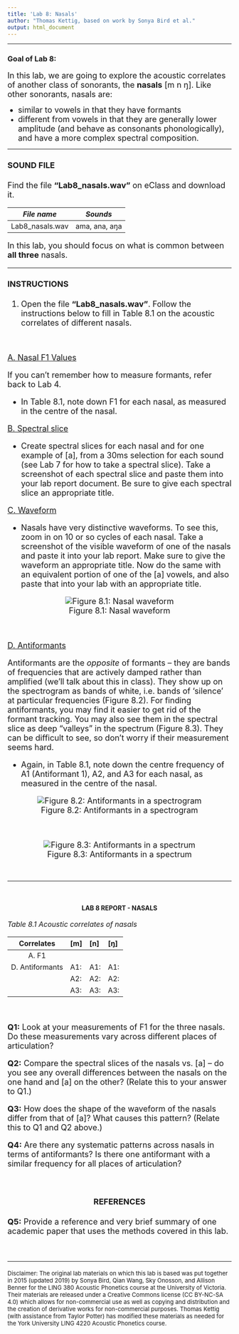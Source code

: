 ```yaml
---
title: 'Lab 8: Nasals'
author: "Thomas Kettig, based on work by Sonya Bird et al."
output: html_document
---
```

***

### __Goal of Lab 8:__
<font size= "4.5"> In this lab, we are going to explore the acoustic correlates of another class of sonorants, the __nasals__ [m n ŋ]. Like other sonorants, nasals are:  

+	similar to vowels in that they have formants
+ different from vowels in that they are generally lower amplitude (and behave as consonants phonologically), and have a more complex spectral composition. </font>

***
<font size= "4.0">

#### __SOUND FILE__
Find the file __"Lab8_nasals.wav"__ on eClass and download it.

| _File name_          | _Sounds_ |
|:--------------------:|:------------------:|
|Lab8_nasals.wav       |ama, ana, aŋa       |

In this lab, you should focus on what is common between __all three__ nasals.

***

#### __INSTRUCTIONS__

1. Open the file __"Lab8_nasals.wav"__. Follow the instructions below to fill in Table 8.1 on the acoustic correlates of different nasals.

<br>

<u> A. Nasal F1 Values </u>

If you can't remember how to measure formants, refer back to Lab 4.

* In Table 8.1, note down F1 for each nasal, as measured in the centre of the nasal.

<u> B. Spectral slice </u>

* Create spectral slices for each nasal and for one example of [a], from a 30ms selection for each sound (see Lab 7 for how to take a spectral slice). Take a screenshot of each spectral slice and paste them into your lab report document. Be sure to give each spectral slice an appropriate title.

<u> C. Waveform </u>

* Nasals have very distinctive waveforms. To see this, zoom in on 10 or so cycles of each nasal. Take a screenshot of the visible waveform of one of the nasals and paste it into your lab report. Make sure to give the waveform an appropriate title. Now do the same with an equivalent portion of one of the [a] vowels, and also paste that into your lab with an appropriate title.

<center>
![Figure 8.1: Nasal waveform](./Images/Figure8_nasal_waveform.png)
</center>

<br>

<u> D. Antiformants </u>

Antiformants are the _opposite_ of formants – they are bands of frequencies that are actively damped rather than amplified (we’ll talk about this in class). They show up on the spectrogram as bands of white, i.e. bands of ‘silence’ at particular frequencies (Figure 8.2). For finding antiformants, you may find it easier to get rid of the formant tracking. You may also see them in the spectral slice as deep "valleys" in the spectrum (Figure 8.3). They can be difficult to see, so don’t worry if their measurement seems hard. 

* Again, in Table 8.1, note down the centre frequency of A1 (Antiformant 1), A2, and A3 for each nasal, as measured in the centre of the nasal.

<center>
![Figure 8.2: Antiformants in a spectrogram](./Images/Figure8_antiformants.png)

<br> 

![Figure 8.3: Antiformants in a spectrum](./Images/Figure8_antiformants_spectrum.png)
</center>

</font>
<br>

***
<br>
<center> <h4> __LAB 8 REPORT - NASALS__ </h4> </center> 

<font size= "4.0">

<font size= "3.5"> _Table 8.1 Acoustic correlates of nasals_ </font>

|     Correlates     |     [m]     |     [n]     |     [ŋ]     |
|:------------------:|:------------|:------------|:------------|
| A. F1              |             |             |             |
| D. Antiformants    | A1:         | A1:         | A1:         |
|                    | A2:         | A2:         | A2:         |
|                    | A3:         | A3:         | A3:         |

<br>

__Q1:__ Look at your measurements of F1 for the three nasals. Do these measurements vary across different places of articulation?

__Q2:__ Compare the spectral slices of the nasals vs. [a] – do you see any overall differences between the nasals on the one hand and [a] on the other? (Relate this to your answer to Q1.)

__Q3:__ How does the shape of the waveform of the nasals differ from that of [a]? What causes this pattern? (Relate this to Q1 and Q2 above.)

__Q4:__ Are there any systematic patterns across nasals in terms of antiformants? Is there one antiformant with a similar frequency for all places of articulation?

<br>

<center> <h4> __REFERENCES__ </h4> </center> 

__Q5:__ Provide a reference and very brief summary of one academic paper that uses the methods covered in this lab.

<br>

***

<font size="2.0"> Disclaimer: The original lab materials on which this lab is based was put together in 2015 (updated 2019) by Sonya Bird, Qian Wang, Sky Onosson, and Allison Benner for the LING 380 Acoustic Phonetics course at the University of Victoria. Their materials are released under a Creative Commons license (CC BY-NC-SA 4.0) which allows for non-commercial use as well as copying and distribution and the creation of derivative works for non-commercial purposes. Thomas Kettig (with assistance from Taylor Potter) has modified these materials as needed for the York University LING 4220 Acoustic Phonetics course.</font>

<br>


